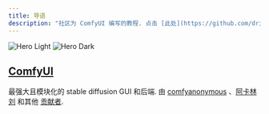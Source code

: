 ```yaml
---
title: 导语
description: "社区为 ComfyUI 编写的教程. 点击 [此处](https://github.com/drip-art/docs) 贡献。"
---
```


<img
  className="block dark:hidden"
  src="/images/comfyui_screenshot.png"
  alt="Hero Light"
/>
<img
  className="hidden dark:block"
  src="/images/comfyui_screenshot.png"
  alt="Hero Dark"
/>

## [ComfyUI](https://github.com/comfyanonymous/ComfyUI)

最强大且模块化的 stable diffusion GUI 和后端. 由 [comfyanonymous](https://github.com/comfyanonymous) 、[阿卡林刘](https://github.com/AkarinLiu) 和其他 [贡献者](https://github.com/comfyanonymous/ComfyUI/graphs/contributors).
